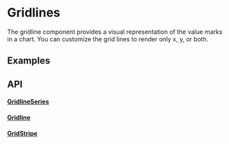 
# Gridlines
The gridline component provides a visual representation of the value marks in a chart. You
can customize the grid lines to render only x, y, or both.

## Examples
<Meta of={Stories} />
<ToggleCanvas of={Stories.YAxis} storybook="charts-area-chart-gridlines--y-axis" />

## API

#### [GridlineSeries](https://github.com/reaviz/reaviz/blob/master/src/common/Gridline/GridlineSeries.tsx)
<PropsTable name="GridlineSeries" />

#### [Gridline](https://github.com/reaviz/reaviz/blob/master/src/common/Gridline/Gridline.tsx)
<PropsTable name="Gridline" />

#### [GridStripe](https://github.com/reaviz/reaviz/blob/master/src/common/Gridline/GridStripe.tsx)
<PropsTable name="GridStripe" />
